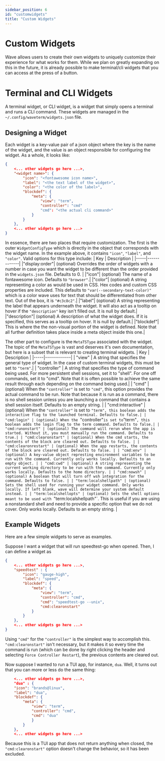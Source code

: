 ```yaml
---
sidebar_position: 6
id: "customwidgets"
title: "Custom Widgets"
---
```


# Custom Widgets

Wave allows users to create their own widgets to uniquely customize their experience for what works for them. While we plan on greatly expanding on this in the future, it is already possible to make terminal/cli widgets that you can access at the press of a button.

# Terminal and CLI Widgets

A terminal widget, or CLI widget, is a widget that simply opens a terminal and runs a CLI command.
These widgets are managed in the `~/.config/waveterm/widgets.json` file.

## Designing a Widget

Each widget is a key-value pair of a json object where the key is the name of the widget, and the value is an object responsible for configuring the widget. As a whole, it looks like:
```json
{
    <... other widgets go here ...>,
    "<widget name>": {
        "icon": "<fontawesome icon name>",
        "label": "<the text label of the widget>",
        "color": "<the color of the label>",
        "blockdef": {
            "meta": {
                "view": "term",
                "controller": "cmd"
                "cmd": "<the actual cli command>"
            }
        }
    },
    <... other widgets go here ...>
}
```
In essence, there are two places that require customization. The first is the outer `WidgetConfigType` which is directly in the object that corresponds with the widget name. In the example above, it contains `"icon"`, `"label"`, and `"color"`. Valid options for this type include:
| Key | Description |
|-----|-------------|
|"display:order"| (optional) Overrides the order of widgets with a number in case you want the widget to be different than the order provided in the `widgets.json` file. Defaults to 0. |
|"icon"| (optional) The name of a fontawesome icon. Defaults to `"browser"`.|
|"color"| (optional) A string representing a color as would be used in CSS. Hex codes and custom CSS properties are included. This defaults to `"var(--secondary-text-color)"` which is a color wave uses for text that should be differentiated from other text. Out of the box, it is `"#c3c8c2"`.|
|"label"| (optional) A string representing the label that appears underneath the widget. It will also act as a tooltip on hover if the `"description"` key isn't filled out. It is null by default.|
|"description"| (optional) A description of what the widget does. If it is specified, this serves as a tooltip on hover. It is null by default.|
|"blockdef"| This is where the the non-visual portion of the widget is defined. Note that all further definition takes place inside a meta object inside this one.|


The other part to configure is the `MetaTSType` associated with the widget. The topic of the `MetaTSType` is vast and deserves it's own documentation, but here is a subset that is relevant to creating terminal widgets.
| Key | Description |
|-----|-------------|
| "view" | A string that specifies the general type of widget. In the case of custom terminal widgets, this must be set to `"term"`.|
| "controller" | A string that specifies the type of command being used. For more persistent shell sessions, set it to "shell". For one off commands, set it to "cmd". Note that it is often possible to achieve the same result through each depending on the command being used.|
| "cmd" | (optional) When the `"controller"` is set to `"cmd"`, this option provides the actual command to be run. Note that because it is run as a command, there is no shell session unless you are launching a command that contains a shell session itself. Defaults to an empty string. |
| "cmd:interactive" | (optional) When the `"controller"` is set to `"term", this boolean adds the interactive flag to the launched terminal. Defaults to false.|
| "cmd:login" | (optional) When the `"controller"` is set to `"term"`, this boolean adds the login flag to the term command. Defaults to false.|
| "cmd:runonstart" | (optional) The command will rerun when the app is started. Without it, you must manually run the command. Defaults to true.|
| "cmd:clearonstart" | (optional) When the cmd starts, the contents of the block are cleared out. Defaults to false. |
| "cmd:clearonrestart" | (optional) When the app restarts, the contents of the block are cleared out. Defaults to false. |
| "cmd:env" | (optional) A key-value object represting environment variables to be run with the command. Currently only works locally. Defaults to an empty object. |
| "cmd:cwd" | (optional) A string representing the current working directory to be run with the command. Currently only works locally. Defaults to the home directory. |
| "cmd:nowsh" | (optional) A boolean that will turn off wsh integration for the command. Defaults to false. |
| "term:localshellpath" | (optional) Sets the shell used for running your widget command. Only works locally. If left blank, wave will determine your system default instead. |
| "term:localshellopts" | (optional) Sets the shell options meant to be used with `"term:localshellpath"`. This is useful if you are using a nonstandard shell and need to provide a specific option that we do not cover. Only works locally. Defaults to an empty string. |



## Example Widgets

Here are a few simple widgets to serve as examples.

Suppose I want a widget that will run speedtest-go when opened. Then, I can define a widget as
```json
{
    <... other widgets go here ...>,
    "speedtest" : {
        "icon": "gauge-high",
        "label": "speed",
        "blockdef": {
            "meta": {
                "view": "term",
                "controller": "cmd",
                "cmd": "speedtest-go --unix",
                "cmd:clearonstart"
            }
        }
    },
    <... other widgets go here ...>
}
```
Using `"cmd"` for the `"controller"` is the simplest way to accomplish this. `"cmd:clearonstart"` isn't necessary, but it makes it so every time the command is run (which can be done by right clicking the header and selecting `Force Controller Restart`), the previous contents are cleared out.

Now suppose I wanted to run a TUI app, for instance, `dua`. Well, it turns out that you can more or less do the same thing:
```json
    <... other widgets go here ...>,
    "dua" : {
    "icon": "brands@linux",
    "label": "dua",
    "blockdef": {
        "meta": {
            "view": "term",
            "controller": "cmd",
            "cmd": "dua"
            }
        }
    },
    <... other widgets go here ...>
```
Because this is a TUI app that does not return anything when closed, the `"cmd:clearonstart"` option doesn't change the behavior, so it has been excluded.
